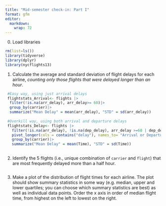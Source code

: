 ```yaml
---
title: "Mid-semester check-in: Part I"
format: gfm
editor: 
  markdown: 
    wrap: 72
---
```


0.  Load libraries 
```r
rm(list=ls())
library(tidyverse) 
library(dplyr)
library(nycflights13)
```

1.  Calculate the average and standard deviation of flight delays for
    each airline, *counting only those flights that were delayed longer
    than an hour*. 
```r

 #Easy way, using just arrival delays
 flightstats_Arrival<- flights |>
  filter(!is.na(arr_delay), arr_delay>= 60)|>
  group_by(carrier)|>
  summarize("Mean Delay" = mean(arr_delay), "STD" = sd(arr_delay))
  
 #Overkill way, using both arrival and departure delays
 flightstats_Delay<- flights |>
   filter(!is.na(arr_delay), !is.na(dep_delay), arr_delay >=60 | dep_delay >= 60)|>
   pivot_longer(cols = contains("delay"), names_to= "Arrival or Departure", values_to = "Time")|>
   group_by(carrier)|>
   summarize("Mean Delay" = mean(Time), "STD" = sd(Time))
  
```

2.  Identify the 5 flights (i.e., unique combination of `carrier` and
    `flight`) that are most frequently delayed more than a half hour.
```r
 

```

3.  Make a plot of the distribution of flight times for each airline.
    The plot should show summary statistics in some way (e.g. median,
    upper and lower quartiles; you can choose which summary statistics
    are best) as well as individual data points. Order the x axis in
    order of median flight time, from highest on the left to lowest on
    the right.
```r

```

